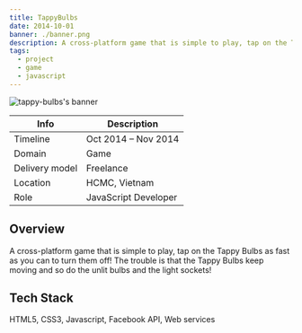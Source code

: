 ```yaml
---
title: TappyBulbs
date: 2014-10-01
banner: ./banner.png
description: A cross-platform game that is simple to play, tap on the Tappy Bulbs as fast as you can to turn them off!
tags:
  - project
  - game
  - javascript
---
```


![tappy-bulbs's banner](./banner.png)

| Info           | Description          |
| -------------- | -------------------- |
| Timeline       | Oct 2014 – Nov 2014  |
| Domain         | Game                 |
| Delivery model | Freelance            |
| Location       | HCMC, Vietnam        |
| Role           | JavaScript Developer |

## Overview

A cross-platform game that is simple to play, tap on the Tappy Bulbs as fast as you can to turn them off! The trouble is that the Tappy Bulbs keep moving and so do the unlit bulbs and the light sockets!

## Tech Stack

HTML5, CSS3, Javascript, Facebook API, Web services

